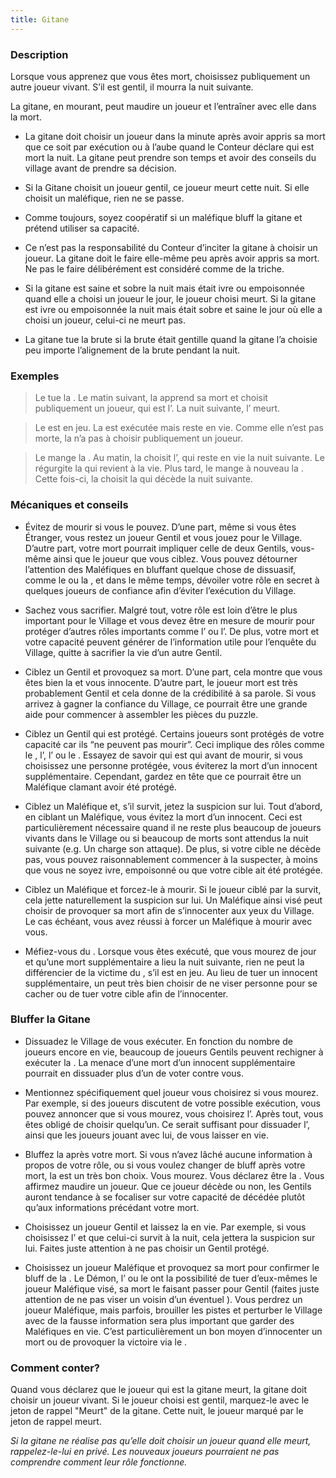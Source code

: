 ```yaml
---
title: Gitane
---
```



<Role GITANE header />

### Description

Lorsque vous apprenez que vous êtes mort, choisissez publiquement un autre joueur vivant. S’il est gentil, il mourra la nuit suivante.

La gitane, en mourant, peut maudire un joueur et l’entraîner avec elle dans la mort.

-   La gitane doit choisir un joueur dans la minute après avoir appris sa mort que ce soit par exécution ou à l’aube quand le Conteur déclare qui est mort la nuit. La gitane peut prendre son temps et avoir des conseils du village avant de prendre sa décision. 

-   Si la Gitane choisit un joueur gentil, ce joueur meurt cette nuit. Si elle choisit un maléfique, rien ne se passe.

-   Comme toujours, soyez coopératif si un maléfique bluff la gitane et prétend utiliser sa capacité.

-   Ce n’est pas la responsabilité du Conteur d’inciter la gitane à choisir un joueur. La gitane doit le faire elle-même peu après avoir appris sa mort. Ne pas le faire délibérément est considéré comme de la triche. 

-   Si la gitane est saine et sobre la nuit mais était ivre ou empoisonnée quand elle a choisi un joueur le jour, le joueur choisi meurt. Si la gitane est ivre ou empoisonnée la nuit mais était sobre et saine le jour où elle a choisi un joueur, celui-ci ne meurt pas.

-   La gitane tue la brute si la brute était gentille quand la gitane l’a choisie peu importe l’alignement de la brute pendant la nuit.

### Exemples

> Le <Role ZOMBUUL /> tue la <Role GITANE />. Le matin suivant, la <Role GITANE /> apprend sa mort et choisit publiquement un joueur, qui est l’<Role EXORCISTE />. La nuit suivante, l’<Role EXORCISTE /> meurt.

> Le <Role PACIFISTE /> est en jeu. La <Role GITANE /> est exécutée mais reste en vie. Comme elle n’est pas morte, la <Role GITANE /> n’a pas à choisir publiquement un joueur.

> Le <Role SHABALOTH /> mange la <Role GITANE />. Au matin, la <Role GITANE /> choisit l’<Role ASSASSIN />, qui reste en vie la nuit suivante. Le <Role SHABALOTH /> régurgite la <Role GITANE /> qui revient à la vie. Plus tard, le <Role SHABALOTH /> mange à nouveau la <Role GITANE />. Cette fois-ci, la <Role GITANE /> choisit la <Role COMMERE /> qui décède la nuit suivante.

### Mécaniques et conseils

- Évitez de mourir si vous le pouvez. D’une part, même si vous êtes Étranger, vous restez un joueur Gentil et vous jouez pour le Village. D’autre part, votre mort pourrait impliquer celle de deux Gentils, vous-même ainsi que le joueur que vous ciblez. Vous pouvez détourner l’attention des Maléfiques en bluffant quelque chose de dissuasif, comme le <Role FOU /> ou la <Role BRUTE />, et dans le même temps, dévoiler votre rôle en secret à quelques joueurs de confiance afin d’éviter l’exécution du Village.

- Sachez vous sacrifier. Malgré tout, votre rôle est loin d’être le plus important pour le Village et vous devez être en mesure de mourir pour protéger d’autres rôles importants comme l’<Role AUBERGISTE /> ou l’<Role EXORCISTE />. De plus, votre mort et votre capacité peuvent générer de l’information utile pour l’enquête du Village, quitte à sacrifier la vie d’un autre Gentil.

- Ciblez un Gentil et provoquez sa mort. D’une part, cela montre que vous êtes bien la <Role GITANE /> et vous innocente. D’autre part, le joueur mort est très probablement Gentil et cela donne de la crédibilité à sa parole. Si vous arrivez à gagner la confiance du Village, ce pourrait être une grande aide pour commencer à assembler les pièces du puzzle.

- Ciblez un Gentil qui est protégé. Certains joueurs sont protégés de votre capacité car ils “ne peuvent pas mourir”. Ceci implique des rôles comme le <Role MARIN />, l’<Role AUBERGISTE />, l’<Role HERBORISTE /> ou le <Role FOU />. Essayez de savoir qui est qui avant de mourir, si vous choisissez une personne protégée, vous éviterez la mort d’un innocent supplémentaire. Cependant, gardez en tête que ce pourrait être un Maléfique clamant avoir été protégé.

- Ciblez un Maléfique et, s’il survit, jetez la suspicion sur lui. Tout d’abord, en ciblant un Maléfique, vous évitez la mort d’un innocent. Ceci est particulièrement nécessaire quand il ne reste plus beaucoup de joueurs vivants dans le Village ou si beaucoup de morts sont attendus la nuit suivante (e.g. Un <Role PO /> charge son attaque). De plus, si votre cible ne décède pas, vous pouvez raisonnablement commencer à la suspecter, à moins que vous ne soyez ivre, empoisonné ou que votre cible ait été protégée.

- Ciblez un Maléfique et forcez-le à mourir. Si le joueur ciblé par la <Role GITANE /> survit, cela jette naturellement la suspicion sur lui. Un Maléfique ainsi visé peut choisir de provoquer sa mort afin de s’innocenter aux yeux du Village. Le cas échéant, vous avez réussi à forcer un Maléfique à mourir avec vous.

- Méfiez-vous du <Role PARRAIN />. Lorsque vous êtes exécuté, que vous mourez de jour et qu’une mort supplémentaire a lieu la nuit suivante, rien ne peut la différencier de la victime du <Role PARRAIN />, s’il est en jeu. Au lieu de tuer un innocent supplémentaire, un <Role PARRAIN /> peut très bien choisir de ne viser personne pour se cacher ou de tuer votre cible afin de l’innocenter.

### Bluffer la Gitane

- Dissuadez le Village de vous exécuter. En fonction du nombre de joueurs encore en vie, beaucoup de joueurs Gentils peuvent rechigner à exécuter la <Role GITANE />. La menace d’une mort d’un innocent supplémentaire pourrait en dissuader plus d’un de voter contre vous.

- Mentionnez spécifiquement quel joueur vous choisirez si vous mourez. Par exemple, si des joueurs discutent de votre possible exécution, vous pouvez annoncer que si vous mourez, vous choisirez l’<Role AUBERGISTE />. Après tout, vous êtes obligé de choisir quelqu’un. Ce serait suffisant pour dissuader l’<Role AUBERGISTE />, ainsi que les joueurs jouant avec lui, de vous laisser en vie.

- Bluffez la <Role GITANE /> après votre mort. Si vous n’avez lâché aucune information à propos de votre rôle, ou si vous voulez changer de bluff après votre mort, la <Role GITANE /> est un très bon choix. Vous mourez. Vous déclarez être la <Role GITANE />. Vous affirmez maudire un joueur. Que ce joueur décède ou non, les Gentils auront tendance à se focaliser sur votre capacité de <Role GITANE /> décédée plutôt qu’aux informations précédant votre mort.

- Choisissez un joueur Gentil et laissez la en vie. Par exemple, si vous choisissez l’<Role HERBORISTE /> et que celui-ci survit à la nuit, cela jettera la suspicion sur lui. Faites juste attention à ne pas choisir un Gentil protégé.

- Choisissez un joueur Maléfique et provoquez sa mort pour confirmer le bluff de la <Role GITANE />. Le Démon, l’<Role ASSASSIN /> ou le <Role PARRAIN /> ont la possibilité de tuer d’eux-mêmes le joueur Maléfique visé, sa mort le faisant passer pour Gentil (faites juste attention de ne pas viser un voisin d’un éventuel <Role HERBORISTE />). Vous perdrez un joueur Maléfique, mais parfois, brouiller les pistes et perturber le Village avec de la fausse information sera plus important que garder des Maléfiques en vie. C’est particulièrement un bon moyen d’innocenter un <Role ZOMBUUL /> mort ou de provoquer la victoire via le <Role CONSPIRATEUR />.

### Comment conter?

Quand vous déclarez que le joueur qui est la gitane meurt, la gitane doit choisir un joueur vivant. Si le joueur choisi est gentil, marquez-le avec le jeton de rappel "Meurt" de la gitane. Cette nuit, le joueur marqué par le jeton de rappel meurt.

_Si la gitane ne réalise pas qu’elle doit choisir un joueur quand elle meurt, rappelez-le-lui en privé. Les nouveaux joueurs pourraient ne pas comprendre comment leur rôle fonctionne._